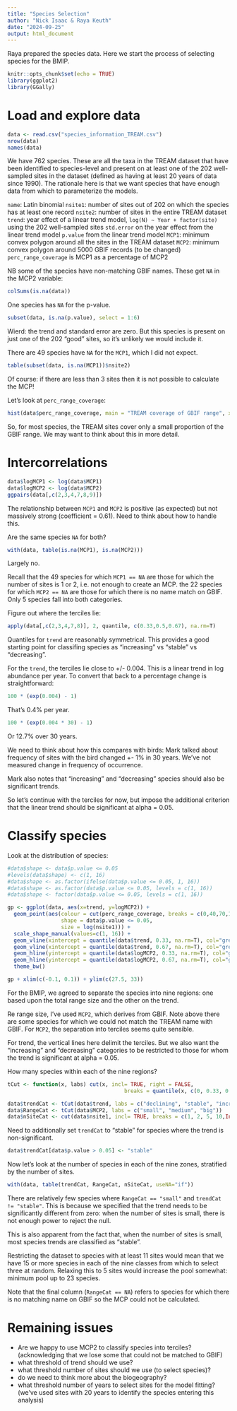 ---
title: "Species Selection"
author: "Nick Isaac & Raya Keuth"
date: "2024-09-25"
output: html_document
---

Raya prepared the species data. Here we start the process of selecting species for the BMIP.  

```{r setup, include=FALSE}
knitr::opts_chunk$set(echo = TRUE)
library(ggplot2)
library(GGally)
```

# Load and explore data

```{r}
data <- read.csv("species_information_TREAM.csv")
nrow(data)
names(data)
```

We have 762 species. These are all the taxa in the TREAM dataset that have been identified to species-level and present on at least one of the 202 well-sampled sites in the dataset (defined as having at least 20 years of data since 1990). The rationale here is that we want species that have enough data from which to parameterize the models.

`name`: Latin binomial
`nsite1`: number of sites out of 202 on which the species has at least one record
`nsite2`: number of sites in the entire TREAM dataset
`trend`: year effect of a linear trend model, `log(N) ~ Year + factor(site)` using the 202 well-sampled sites
`std.error` on the year effect from the linear trend model
`p.value` from the linear trend model
`MCP1`: minimum convex polygon around all the sites in the TREAM dataset 
`MCP2`: minimum convex polygon around 5000 GBIF records (to be changed) 
`perc_range_coverage` is MCP1 as a percentage of MCP2

NB some of the species have non-matching GBIF names. These get `NA` in the MCP2 variable:
```{r}
colSums(is.na(data))
```

One species has `NA` for the p-value.
```{r}
subset(data, is.na(p.value), select = 1:6)
```

Wierd: the trend and standard error are zero. But this species is present on just one of the 202 "good" sites, so it's unlikely we would include it.


There are 49 species have `NA` for the `MCP1`, which I did not expect.
```{r}
table(subset(data, is.na(MCP1))$nsite2)
```

Of course: if there are less than 3 sites then it is not possible to calculate the MCP!

Let's look at `perc_range_coverage`:
```{r}
hist(data$perc_range_coverage, main = "TREAM coverage of GBIF range", xlab = "percentage coverage")
```

So, for most species, the TREAM sites cover only a small proportion of the GBIF range. We may want to think about this in more detail.


# Intercorrelations
```{r, fig.width=10, fig.height = 4, echo = FALSE}
data$logMCP1 <- log(data$MCP1)
data$logMCP2 <- log(data$MCP2)
ggpairs(data[,c(2,3,4,7,8,9)])
```

The relationship between `MCP1` and `MCP2` is positive (as expected) but not massively strong (coefficient = 0.61). Need to think about how to handle this.

Are the same species `NA` for both?
```{r}
with(data, table(is.na(MCP1), is.na(MCP2)))
```

Largely no. 

Recall that the 49 species for which `MCP1 == NA` are those for which the number of sites is 1 or 2, i.e. not enough to create an MCP. the 22 species for which `MCP2 == NA` are those for which there is no name match on GBIF. Only 5 species fall into both categories.


Figure out where the terciles lie:
```{r}
apply(data[,c(2,3,4,7,8)], 2, quantile, c(0.33,0.5,0.67), na.rm=T)
```

Quantiles for `trend` are reasonably symmetrical. This provides a good starting point for classifing species as "increasing" vs "stable" vs "decreasing".

For the `trend`, the terciles lie close to +/- 0.004. This is a linear trend in log abundance per year. To convert that back to a percentage change is straightforward:
```{r}
100 * (exp(0.004) - 1)
```

That's 0.4% per year.
```{r}
100 * (exp(0.004 * 30) - 1)
```

Or 12.7% over 30 years. 

We need to think about how this compares with birds: Mark talked about frequency of sites with the bird changed +- 1% in 30 years. We've not measured change in frequency of occurrence. 

Mark also notes that "increasing" and "decreasing" species should also be significant trends.

So let's continue with the terciles for now, but impose the additional criterion that the linear trend should be significant at alpha = 0.05.


# Classify species
Look at the distribution of species:
```{r, fig.width=10}
#data$shape <- data$p.value <= 0.05
#levels(data$shape) <- c(1, 16)
#data$shape <- as.factor(ifelse(data$p.value <= 0.05, 1, 16))
#data$shape <- as.factor(data$p.value <= 0.05, levels = c(1, 16))
#data$shape <- factor(data$p.value <= 0.05, levels = c(1, 16))

gp <- ggplot(data, aes(x=trend, y=logMCP2)) +
  geom_point(aes(colour = cut(perc_range_coverage, breaks = c(0,40,70,100)),
                 shape = data$p.value <= 0.05,
                 size = log(nsite1))) + 
  scale_shape_manual(values=c(1, 16)) +
  geom_vline(xintercept = quantile(data$trend, 0.33, na.rm=T), col="grey") +
  geom_vline(xintercept = quantile(data$trend, 0.67, na.rm=T), col="grey") +
  geom_hline(yintercept = quantile(data$logMCP2, 0.33, na.rm=T), col="grey") +
  geom_hline(yintercept = quantile(data$logMCP2, 0.67, na.rm=T), col="grey") +
  theme_bw()

gp + xlim(c(-0.1, 0.1)) + ylim(c(27.5, 33))
```

For the BMIP, we agreed to separate the species into nine regions: one based upon the total range size and the other on the trend.

Re range size, I've used `MCP2`, which derives from GBIF. Note above there are some species for which we could not match the TREAM name with GBIF. For `MCP2`, the separation into terciles seems quite sensible.

For trend, the vertical lines here delimit the terciles. But we also want the "increasing" and "decreasing" categories to be restricted to those for whom the trend is significant at alpha = 0.05.

How many species within each of the nine regions? 
```{r}
tCut <- function(x, labs) cut(x, incl= TRUE, right = FALSE,
                                     breaks = quantile(x, c(0, 0.33, 0.67, 1), na.rm = TRUE), labels = labs)

data$trendCat <- tCut(data$trend, labs = c("declining", "stable", "increasing"))
data$RangeCat <- tCut(data$MCP2, labs = c("small", "medium", "big"))
data$nSiteCat <- cut(data$nsite1, incl= TRUE, breaks = c(1, 2, 5, 10,Inf), labels=c("1-2", "3-5","6-10", "11+"))
```

Need to additionally set `trendCat` to "stable" for species where the trend is non-significant.

```{r}
data$trendCat[data$p.value > 0.05] <- "stable"
```

Now let's look at the number of species in each of the nine zones, stratified by the number of sites.
```{r}
with(data, table(trendCat, RangeCat, nSiteCat, useNA="if"))
```

There are relatively few species where `RangeCat == "small"` and `trendCat != "stable"`. This is because we specified that the trend needs to be significantly different from zero: when the number of sites is small, there is not enough power to reject the null.

This is also apparent from the fact that, when the number of sites is small, most species trends are classified as "stable".

Restricting the dataset to species with at least 11 sites would mean that we have 15 or more species in each of the nine classes from which to select three at random. Relaxing this to 5 sites would increase the pool somewhat: minimum pool up to 23 species.

Note that the final column (`RangeCat == NA`) refers to species for which there is no matching name on GBIF so the MCP could not be calculated.


# Remaining issues
 - Are we happy to use MCP2 to classify species into terciles? (acknowledging that we lose some that could not be matched to GBIF)
 - what threshold of trend should we use?
 - what threshold number of sites should we use (to select species)?
 - do we need to think more about the biogeography?
 - what threshold number of years to select sites for the model fitting? (we've used sites with 20 years to identify the species entering this analysis)

